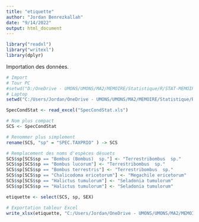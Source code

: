 ```yaml
---
title: "etiquette"
author: "Jordan Benrezkallah"
date: "9/14/2022"
output: html_document
---
```


```r
library("readxl") 
library("writexl")
library(dplyr)
```

Importation des données.
```r
# Import
# Tour PC
#setwd("D:/OneDrive - UMONS/UMONS/MA2/MEMOIRE/Statistique/R/STAT-MEMOIRE/RAW")
# Laptop
setwd("C:/Users/Jordan/OneDrive - UMONS/UMONS/MA2/MEMOIRE/Statistique/R/STAT-MEMOIRE/RAW")

SpecCondStat <- read_excel("SpecCondStat.xls")
```

```r
# Nom plus compact
SCS <- SpecCondStat

# Renommer plus simplement
rename(SCS, "sp" = "SPEC.TAXPRIO" ) -> SCS

# Remplacement des noms d'espèces désuets
SCS$sp[SCS$sp == "Bombus (Bombus)  sp."] <- "Terrestribombus  sp."
SCS$sp[SCS$sp == "Bombus lucorum"] <- "Terrestribombus  sp."
SCS$sp[SCS$sp == "Bombus terrestris"] <- "Terrestribombus  sp."
SCS$sp[SCS$sp == "Chalicodoma ericetorum"] <- "Megachile ericetorum"
SCS$sp[SCS$sp == "Halictus tumulorum"] <- "Seladonia tumulorum"
SCS$sp[SCS$sp == "Halictus tumulorum"] <- "Seladonia tumulorum"
```

```r
etiquette <- select(SCS, sp, SEX)
```

```r
# Exportation tableur Excel
write_xlsx(etiquette, "C:/Users/Jordan/OneDrive - UMONS/UMONS/MA2/MEMOIRE/Etiquette/Etiquette_memoire_identification.xlsx")
```

